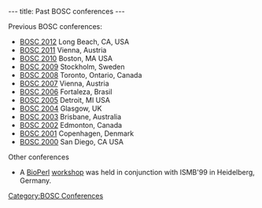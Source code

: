 ---
title: Past BOSC conferences
---

Previous BOSC conferences:
* [[BOSC 2012]] Long Beach, CA, USA
* [[BOSC 2011]] Vienna, Austria
* [[BOSC 2010]] Boston, MA USA
* [[BOSC 2009]] Stockholm, Sweden
* [[BOSC 2008]] Toronto, Ontario, Canada
* [[BOSC 2007]] Vienna, Austria
* [[BOSC 2006]] Fortaleza, Brasil
* [[BOSC 2005]] Detroit, MI USA
* [[BOSC 2004]] Glasgow, UK
* [[BOSC 2003]] Brisbane, Australia
* [[BOSC 2002]] Edmonton, Canada
* [[BOSC 2001]] Copenhagen, Denmark
* [[BOSC 2000]] San Diego, CA USA

Other conferences
* A [[bp:BioPerl|BioPerl]] [[BioPerl Heidelberg 1999|workshop]] was held in conjunction with ISMB'99 in Heidelberg, Germany.

[[Category:BOSC Conferences]]
